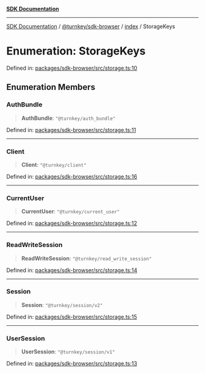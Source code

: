 [**SDK Documentation**](../../../../README.mdx)

***

[SDK Documentation](../../../../packages.mdx) / [@turnkey/sdk-browser](../../README.mdx) / [index](../README.mdx) / StorageKeys

# Enumeration: StorageKeys

Defined in: [packages/sdk-browser/src/storage.ts:10](https://github.com/tkhq/sdk/blob/fd49bfe86475c8603b3eb385aa101efa36fa32fc/packages/sdk-browser/src/storage.ts#L10)

## Enumeration Members

### AuthBundle

> **AuthBundle**: `"@turnkey/auth_bundle"`

Defined in: [packages/sdk-browser/src/storage.ts:11](https://github.com/tkhq/sdk/blob/fd49bfe86475c8603b3eb385aa101efa36fa32fc/packages/sdk-browser/src/storage.ts#L11)

***

### Client

> **Client**: `"@turnkey/client"`

Defined in: [packages/sdk-browser/src/storage.ts:16](https://github.com/tkhq/sdk/blob/fd49bfe86475c8603b3eb385aa101efa36fa32fc/packages/sdk-browser/src/storage.ts#L16)

***

### CurrentUser

> **CurrentUser**: `"@turnkey/current_user"`

Defined in: [packages/sdk-browser/src/storage.ts:12](https://github.com/tkhq/sdk/blob/fd49bfe86475c8603b3eb385aa101efa36fa32fc/packages/sdk-browser/src/storage.ts#L12)

***

### ReadWriteSession

> **ReadWriteSession**: `"@turnkey/read_write_session"`

Defined in: [packages/sdk-browser/src/storage.ts:14](https://github.com/tkhq/sdk/blob/fd49bfe86475c8603b3eb385aa101efa36fa32fc/packages/sdk-browser/src/storage.ts#L14)

***

### Session

> **Session**: `"@turnkey/session/v2"`

Defined in: [packages/sdk-browser/src/storage.ts:15](https://github.com/tkhq/sdk/blob/fd49bfe86475c8603b3eb385aa101efa36fa32fc/packages/sdk-browser/src/storage.ts#L15)

***

### UserSession

> **UserSession**: `"@turnkey/session/v1"`

Defined in: [packages/sdk-browser/src/storage.ts:13](https://github.com/tkhq/sdk/blob/fd49bfe86475c8603b3eb385aa101efa36fa32fc/packages/sdk-browser/src/storage.ts#L13)
